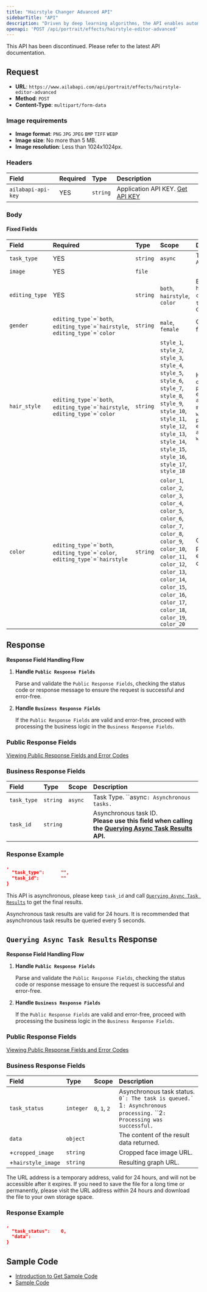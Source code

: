```yaml
---
title: "Hairstyle Changer Advanced API"
sidebarTitle: "API"
description: "Driven by deep learning algorithms, the API enables automatic portrait hairstyle and color transformations, offering up to dozens of styles and color options."
openapi: 'POST /api/portrait/effects/hairstyle-editor-advanced'
---
```


<Danger>
This API has been discontinued. Please refer to the latest API documentation.
</Danger>

## Request

- **URL**: `https://www.ailabapi.com/api/portrait/effects/hairstyle-editor-advanced`
- **Method**: `POST`
- **Content-Type**: `multipart/form-data`

### Image requirements

- **Image format**: `PNG` `JPG` `JPEG` `BMP` `TIFF` `WEBP`
- **Image size**: No more than 5 MB.
- **Image resolution**: Less than 1024x1024px.

### Headers

| Field              | Required | Type     | Description                                        |
|:-------------------|:---------|:---------|:---------------------------------------------------|
| `ailabapi-api-key` | YES      | `string` | Application API KEY. [Get API KEY](/docs/get-api-key) |

### Body

#### Fixed Fields

| Field          | Required                                                                                                                  | Type     | Scope                                                                                                                                                                                                                                                                                                                                                                                                                                                         | Description                                                                                                                                                                                                                                           |
|:---------------|:--------------------------------------------------------------------------------------------------------------------------|:---------|:--------------------------------------------------------------------------------------------------------------------------------------------------------------------------------------------------------------------------------------------------------------------------------------------------------------------------------------------------------------------------------------------------------------------------------------------------------------|:------------------------------------------------------------------------------------------------------------------------------------------------------------------------------------------------------------------------------------------------------|
| `task_type`    | YES                                                                                                                       | `string` | ``async`` | Task Type. ``async`: Asynchronous tasks.`                                                                                                                                                                                                      |
| `image`        | YES                                                                                                                       | `file`   |                                                                                                                                                                                                                                                                                                                                                                                                                                                               |                                                                                                                                                                                                                                                       |
| `editing_type` | YES                                                                                                                       | `string` | ``both``, ``hairstyle``, ``color`` | Edit Type. ``both`: Change the hairstyle & Change the color.` ``hairstyle`: Change the hairstyle.` ``color`: Change the color.`                                                                                                  |
| `gender`       | ``editing_type`=`both``, ``editing_type`=`hairstyle``, ``editing_type`=`color`` | `string` | ``male``, ``female`` | Gender. ``male`: Male.` ``female`: Female.`                                                                                                                                                                                             |
| `hair_style`   | ``editing_type`=`both``, ``editing_type`=`hairstyle``, ``editing_type`=`color`` | `string` | ``style_1``, ``style_2``, ``style_3``, ``style_4``, ``style_5``, ``style_6``, ``style_7``, ``style_8``, ``style_9``, ``style_10``, ``style_11``, ``style_12``, ``style_13``, ``style_14``, ``style_15``, ``style_16``, ``style_17``, ``style_18`` | Hairstyle. `[See the results of men's hairstyles](ai-portrait/effects/hairstyle-editor-advanced.md#hairstyles-for-men)` `[See the effect of women's hairstyles](ai-portrait/effects/hairstyle-editor-advanced.md#hairstyles-for-women)` |
| `color`        | ``editing_type`=`both``, ``editing_type`=`color``, ``editing_type`=`hairstyle`` | `string` | ``color_1``, ``color_2``, ``color_3``, ``color_4``, ``color_5``, ``color_6``, ``color_7``, ``color_8``, ``color_9``, ``color_10``, ``color_11``, ``color_12``, ``color_13``, ``color_14``, ``color_15``, ``color_16``, ``color_17``, ``color_18``, ``color_19``, ``color_20`` | Color. (ai-portrait/effects/hairstyle-editor-advanced.md#hair-colors)                                                                                                                                                                    |

## Response

**Response Field Handling Flow**

1. **Handle `Public Response Fields`**

   Parse and validate the `Public Response Fields`, checking the status code or response message to ensure the request is successful and error-free.

2. **Handle `Business Response Fields`**

   If the `Public Response Fields` are valid and error-free, proceed with processing the business logic in the `Business Response Fields`.

### Public Response Fields

<a href="/docs/response-description" target="_blank">Viewing Public Response Fields and Error Codes</a>

### Business Response Fields

| Field       | Type     | Scope            | Description                                                                                                                                   |
|:------------|:---------|:-----------------|:----------------------------------------------------------------------------------------------------------------------------------------------|
| `task_type` | `string` | ``async`` | Task Type. ``async`: Asynchronous tasks.`                                                                                              |
| `task_id`   | `string` |                  | Asynchronous task ID. <br/>**Please use this field when calling the [Querying Async Task Results](ai-common/async-task-results/api) API.** |

### Response Example

```json
,
  "task_type":      "",
  "task_id":        ""
}
```

This API is asynchronous, please keep `task_id` and call [`Querying Async Task Results`](ai-common/async-task-results/api) to get the final results.

Asynchronous task results are valid for 24 hours. It is recommended that asynchronous task results be queried every 5 seconds.

## `Querying Async Task Results` Response

**Response Field Handling Flow**

1. **Handle `Public Response Fields`**

   Parse and validate the `Public Response Fields`, checking the status code or response message to ensure the request is successful and error-free.

2. **Handle `Business Response Fields`**

   If the `Public Response Fields` are valid and error-free, proceed with processing the business logic in the `Business Response Fields`.

### Public Response Fields

<a href="/docs/response-description" target="_blank">Viewing Public Response Fields and Error Codes</a>

### Business Response Fields

| Field              | Type      | Scope                                  | Description                                                                                                                                 |
|:-------------------|:----------|:---------------------------------------|:--------------------------------------------------------------------------------------------------------------------------------------------|
| `task_status`      | `integer` | ``0``, ``1``, ``2`` | Asynchronous task status. ``0`: The task is queued.` ``1`: Asynchronous processing.` ``2`: Processing was successful.` |
| `data`             | `object`  |                                        | The content of the result data returned.                                                                                                    |
| +`cropped_image`   | `string`  |                                        | Cropped face image URL.                                                                                                                     |
| +`hairstyle_image` | `string`  |                                        | Resulting graph URL.                                                                                                                        |

The URL address is a temporary address, valid for 24 hours, and will not be accessible after it expires. If you need to save the file for a long time or permanently, please visit the URL address within 24 hours and download the file to your own storage space.

### Response Example

```json
,
  "task_status":    0,
  "data":           
}
```

## Sample Code

- [Introduction to Get Sample Code](get-sample-code)
- [Sample Code][PostmanURL]

[PostmanURL]: https://documenter.getpostman.com/view/26387069/2s93JxqgHE#8e8b2f58-6d2d-44be-bf34-00938240cb75